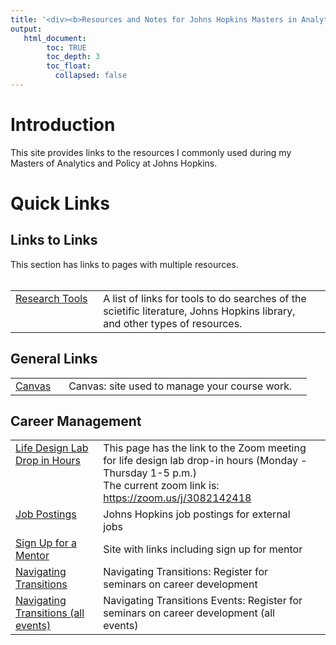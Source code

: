 ---
title: '<div><b>Resources and Notes for Johns Hopkins Masters in Analytics and Policy</b> </div>'
output:
   html_document:
        toc: TRUE
        toc_depth: 3
        toc_float:
          collapsed: false
---

<!--
*
* introduction
*
-->

<h1>Introduction</h1>
This site provides links to the resources I commonly used during my Masters of Analytics and Policy at Johns Hopkins.
<h1>Quick Links</h1>

<h2>Links to Links</h2>
This section has links to pages with multiple resources.
<br/><br/>
<table>
  <!-- research tools -->
  <tr>
    <td valign="top">
      <a href="./research-tools.html"><nobr>Research&nbsp;Tools</nobr></a>&nbsp;&nbsp;
    </td>
    <td>
      A list of links for tools to do searches of the scietific literature, Johns Hopkins library, and other types of resources.  
    </td>
    <td>
    </td>
  </tr>
</table>

<h2>General Links</h2>
<table>
  <!-- canvas -->
  <tr>
    <td valign="top">
      <a href="http://canvas.jhu.edu">Canvas</a>&nbsp;&nbsp;&nbsp;
    </td>
    <td valign="top">
      Canvas: site used to manage your course work. 
    </td>
    <td valign="top">
    </td>
  </tr>
</table>

<!-- CAREER MANAGEMENT -->

<h2>Career Management</h2>
<table>
  <!-- life design lab drop in hours -->
  <tr>
    <td valign="top">
      <a href="https://imagine.jhu.edu/channels/life-design-lab/">Life Design Lab Drop in Hours</a>&nbsp;&nbsp;&nbsp;
    </td>
    <td>
      This page has the link to the Zoom meeting for life design lab drop-in hours (Monday - Thursday 1-5 p.m.)
      <br/>
      The current zoom link is: <a href="https://zoom.us/j/3082142418">https://zoom.us/j/3082142418</a>
    </td>
    <td valign="top">
    </td>
  </tr>
  <!-- job postings -->
  <tr>
    <td valign="top">
      <a href="https://jhu.joinhandshake.com/stu/postings">Job Postings</a>&nbsp;&nbsp;&nbsp;
    </td>
    <td>
      Johns Hopkins job postings for external jobs
    </td>
    <td valign="top">
    </td>
  </tr>
  <!-- sign up for mentor -->
  <tr>
    <td valign="top">
      <a href="https://imagine.jhu.edu/channels/getting-curious-for-the-jhu-community/">Sign Up for a Mentor</a>&nbsp;&nbsp;&nbsp;
    </td>
    <td>
      Site with links including sign up for mentor
    </td>
    <td valign="top">
    </td>
  </tr>
  <!-- navigating transitions -->
  <tr>
    <td valign="top">
      <a href="https://imagine.jhu.edu/navigating-transitions/">Navigating Transitions</a>&nbsp;&nbsp;&nbsp;
    </td>
    <td>
      Navigating Transitions: Register for seminars on career development
    </td>
    <td valign="top">
    </td>
  </tr>
  <!-- navigating transitions -->
  <tr>
    <td valign="top">
      <a href="https://imagine.jhu.edu/events/navigating-transitions/">Navigating Transitions (all events)</a>&nbsp;&nbsp;&nbsp;
    </td>
    <td>
      Navigating Transitions Events: Register for seminars on career development (all events)
    </td>
    <td valign="top">
    </td>
  </tr>
</table>


